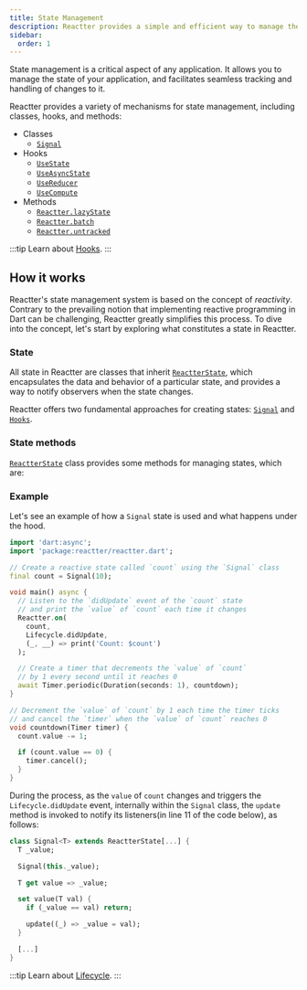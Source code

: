 ```yaml
---
title: State Management
description: Reactter provides a simple and efficient way to manage the state of your application.
sidebar:
  order: 1
---
```


State management is a critical aspect of any application.
It allows you to manage the state of your application, and facilitates seamless tracking and handling of changes to it.

Reactter provides a variety of mechanisms for state management, including classes, hooks, and methods:

- Classes
  - <HT>[`Signal`](/reactter/classes/signal)</HT>
- Hooks
  - <HT>[`UseState`](/reactter/hooks/use_state)</HT>
  - <HT>[`UseAsyncState`](/reactter/hooks/use_async_state)</HT>
  - <HT>[`UseReducer`](/reactter/hooks/use_reducer)</HT>
  - <HT>[`UseCompute`](/reactter/hooks/use_compute)</HT>
- Methods
  - <HM>[`Reactter.lazyState`](/reactter/methods/state_management_methods/#reactterlazy_state)</HM>
  - <HM>[`Reactter.batch`](/reactter/methods/state_management_methods/#reactterbatch)</HM>
  - <HM>[`Reactter.untracked`](/reactter/methods/state_management_methods/#reactteruntracked)</HM>

:::tip
  Learn about <HT>[Hooks](/reactter/core_concepts/hooks)</HT>.
:::

## How it works

Reactter's state management system is based on the concept of _reactivity_.
Contrary to the prevailing notion that implementing reactive programming in Dart can be challenging,
Reactter greatly simplifies this process.
To dive into the concept, let's start by exploring what constitutes a state in Reactter.

### State

All state in Reactter are classes that inherit <HT><a href="https://pub.dev/documentation/reactter/latest/reactter/ReactterState-class.html" target="_blank">`ReactterState`</a></HT>,
which encapsulates the data and behavior of a particular state, and provides a way to notify observers when the state changes.

Reactter offers two fundamental approaches for creating states: <HT>[`Signal`](/reactter/classes/signal)</HT> and <HT>[`Hooks`](/reactter/core_concepts/hooks)</HT>.

### State methods

<HT><a href="https://pub.dev/documentation/reactter/latest/reactter/ReactterState-class.html" target="_blank">`ReactterState`</a></HT> class provides some methods for managing states, which are:

<StateMethods />

### Example

Let's see an example of how a <HT>`Signal`</HT> state is used and what happens under the hood.

```dart title="main.dart" /(Signal)(?!\u0060)/ /count(?!down)(?!\u0060)/ "count.value" "Reactter.on" "Lifecycle.didUpdate"
import 'dart:async';
import 'package:reactter/reactter.dart';

// Create a reactive state called `count` using the `Signal` class
final count = Signal(10);

void main() async {
  // Listen to the `didUpdate` event of the `count` state
  // and print the `value` of `count` each time it changes
  Reactter.on(
    count,
    Lifecycle.didUpdate,
    (_, __) => print('Count: $count')
  );

  // Create a timer that decrements the `value` of `count`
  // by 1 every second until it reaches 0
  await Timer.periodic(Duration(seconds: 1), countdown);
}

// Decrement the `value` of `count` by 1 each time the timer ticks
// and cancel the `timer` when the `value` of `count` reaches 0
void countdown(Timer timer) {
  count.value -= 1;

  if (count.value == 0) {
    timer.cancel();
  }
}
```

During the process, as the `value` of `count` changes and triggers the <HE>`Lifecycle.didUpdate`</HE> event,
internally within the <HT>`Signal`</HT> class, the <HM>`update`</HM> method is invoked to notify its listeners(in line 11 of the code below), as follows:

```dart title="signal.dart" "ReactterState" "_value" "update"
class Signal<T> extends ReactterState[...] {
  T _value;

  Signal(this._value);

  T get value => _value;

  set value(T val) {
    if (_value == val) return;

    update((_) => _value = val);
  }

  [...]
}
```

:::tip
  Learn about <HT>[Lifecycle](/reactter/core_concepts/lifecycle)</HT>.
:::
